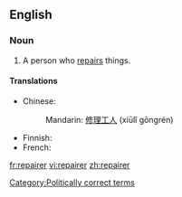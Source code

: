 ==English==

===Noun===
{{en-noun}}

# A person who [[repair|repairs]] things.

====Translations====
{{trans-top|person who repairs}}
* Chinese:
*: Mandarin: [[修理]][[工人]] (xiūlǐ gōngrén)
{{trans-mid}}
* Finnish: {{t+|fi|korjaaja}}
* French: {{t+|fr|réparateur|m}}
{{trans-bottom}}

[[Category:Politically correct terms]]

[[fr:repairer]]
[[vi:repairer]]
[[zh:repairer]]